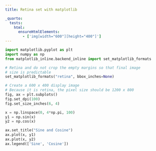 ```yaml
---
title: Retina set with matplotlib

_quarto:
  tests:
    html:
      ensureHtmlElements:
        - ['img[width="600"][height="400"]']
---
```


```python
import matplotlib.pyplot as plt
import numpy as np
from matplotlib_inline.backend_inline import set_matplotlib_formats

# Retina and do not crop the empty margins so that final image
# size is predictable
set_matplotlib_formats("retina", bbox_inches=None)

# Create a 600 x 400 display image
# Because it is retina, the pixel size should be 1200 x 800
fig, ax = plt.subplots()
fig.set_dpi(100)
fig.set_size_inches(6, 4)

x = np.linspace(0, 4*np.pi, 100)
y1 = np.sin(x)
y2 = np.cos(x)

ax.set_title("Sine and Cosine")
ax.plot(x, y1)
ax.plot(x, y2)
ax.legend(['Sine', 'Cosine'])
```
